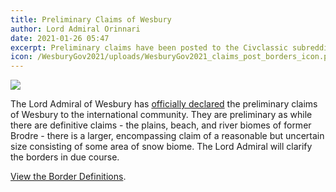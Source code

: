 ```yaml
---
title: Preliminary Claims of Wesbury
author: Lord Admiral Orinnari
date: 2021-01-26 05:47
excerpt: Preliminary claims have been posted to the Civclassic subreddit.
icon: /WesburyGov2021/uploads/WesburyGov2021_claims_post_borders_icon.png
---
```

![](/WesburyGov2021/uploads/WesburyGov2021_claims_post_borders.png)

The Lord Admiral of Wesbury has [officially declared](https://old.reddit.com/r/civclassics/comments/l57fnd/claims_of_the_admiralty_of_wesbury/)
the preliminary claims of Wesbury to the international community. They are
preliminary as while there are definitive claims - the plains, beach, and river
biomes of former Brodre - there is a larger, encompassing claim of a reasonable
but uncertain size consisting of some area of snow biome. The Lord Admiral will
clarify the borders in due course.

[View the Border Definitions](/laws/border-definitions).
